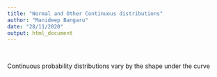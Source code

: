 ```yaml
---
title: "Normal and Other Continuous distributions"
author: "Manideep Bangaru"
date: "28/11/2020"
output: html_document
---
```

\

Continuous probability distributions vary by the shape under the curve